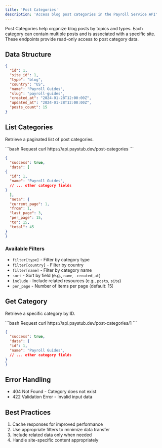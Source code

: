 ```yaml
---
title: 'Post Categories'
description: 'Access blog post categories in the Payroll Service API'
---
```


Post Categories help organize blog posts by topics and types. Each category can contain multiple posts and is associated with a specific site. These endpoints provide read-only access to post category data.

## Data Structure

```json
{
  "id": 1,
  "site_id": 1,
  "type": "blog",
  "country": "US",
  "name": "Payroll Guides",
  "slug": "payroll-guides",
  "created_at": "2024-01-28T12:00:00Z",
  "updated_at": "2024-01-28T12:00:00Z",
  "posts_count": 15
}
```

## List Categories

Retrieve a paginated list of post categories.

<CodeGroup>
  ```bash Request
  curl https://api.paystub.dev/post-categories
  ```

  ```json Response
  {
    "success": true,
    "data": [
  {
    "id": 1,
    "name": "Payroll Guides",
    // ... other category fields
  }
    ],
    "meta": {
    "current_page": 1,
    "from": 1,
    "last_page": 3,
    "per_page": 15,
    "to": 15,
    "total": 45
  }
  }
  ```
</CodeGroup>

### Available Filters

- `filter[type]` - Filter by category type
- `filter[country]` - Filter by country
- `filter[name]` - Filter by category name
- `sort` - Sort by field (e.g., `name`, `-created_at`)
- `include` - Include related resources (e.g., `posts`, `site`)
- `per_page` - Number of items per page (default: 15)

## Get Category

Retrieve a specific category by ID.

<CodeGroup>
  ```bash Request
  curl https://api.paystub.dev/post-categories/1
  ```

  ```json Response
  {
    "success": true,
    "data": {
    "id": 1,
    "name": "Payroll Guides",
    // ... other category fields
  }
  }
  ```
</CodeGroup>

## Error Handling

- 404 Not Found - Category does not exist
- 422 Validation Error - Invalid input data

## Best Practices

1. Cache responses for improved performance
2. Use appropriate filters to minimize data transfer
3. Include related data only when needed
4. Handle site-specific content appropriately